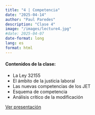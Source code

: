 ```yaml
---
title: "4 | Competencia"
date: "2025-04-14"
author: "Paul Paredes"
description: "Clase 4"
image: "/images/lecture4.jpg"
#date: 2025-04-07
date-format: long
lang: es
format: html
---
```


<div class="mt-4">
  <h4>Contenidos de la clase:</h4>
  <ul>
    <li>La Ley 32155</li>
    <li>El ámbito de la justicia laboral</li>
    <li>Las nuevas competencias de los JET</li>
    <li>Esquema de competencia</li>
    <li>Análisis crítico de la modificación</li>
  </ul>
</div> 

<div class="text-center">
  <p></p>
  
  <a href="../xaringan/2025-04-COMPETENCIA.html" class="btn btn-primary btn-lg">
    <i class="fa-solid fa-presentation"></i> Ver presentación
  </a>
</div>

<!--

<div class="text-center">
  <p></p>
  
  <a href="../xaringan/2025-04-COMPETENCIA-P.html" class="btn btn-primary btn-lg">
    <i class="fa-solid fa-presentation"></i> Ver presentación
  </a>
</div>


<div class="mt-4">
  <h4>Casos</h4>
</div> 



<div class="text-center">
  <p></p>
  
  <a href="../xaringan/2025-04-COMPETENCIA-CASOS.html" class="btn btn-primary btn-lg">
    <i class="fa-solid fa-presentation"></i> Ver presentación
  </a>
</div>

-->
